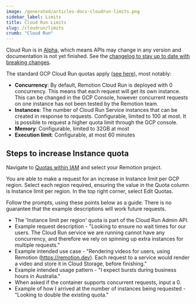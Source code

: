 ```yaml
---
image: /generated/articles-docs-cloudrun-limits.png
sidebar_label: Limits
title: Cloud Run Limits
slug: /cloudrun/limits
crumb: "Cloud Run"
---
```


<ExperimentalBadge>
<p>Cloud Run is in <a href="/docs/cloudrun-alpha">Alpha</a>, which means APIs may change in any version and documentation is not yet finished. See the <a href="https://remotion.dev/changelog">changelog to stay up to date with breaking changes</a>.</p>
</ExperimentalBadge>

The standard GCP Cloud Run quotas apply ([see here](https://cloud.google.com/run/quotas)), most notably:

- **Concurrency**: By default, Remotion Cloud Run is deployed with 0 concurrency. This means that each request will get its own instance. This can be changed in the GCP Console, however concurrent requests on one instance has not been tested by the Remotion team.
- **Instances**: The number of Cloud Run Service instances that can be created in response to requests. Configurable, limited to 100 at most. It is possible to request a higher quota limit through the GCP console.
- **Memory**: Configurable, limited to 32GB at most
- **Execution limit**: Configurable, at most 60 minutes

## Steps to increase Instance quota

Navigate to [Quotas within IAM](https://console.cloud.google.com/iam-admin/quotas?service=run.googleapis.com&usage=ALL&project=_) and select your Remotion project.

You are able to make a request for an increase in Instance limit per GCP region. Select each region required, ensuring the value in the Quota column is Instance limit per region. In the top right corner, select Edit Quotas.

Follow the prompts, using these points below as a guide. There is no guarantee that the example descriptions will work future requests.

- The 'Instance limit per region' quota is part of the Cloud Run Admin API.
- Example request description - "Looking to ensure no wait times for our users. The Cloud Run service we are running cannot have any concurrency, and therefore we rely on spinning up extra instances for multiple requests."
- Example intended use case - "Rendering videos for users, using Remotion (https://remotion.dev). Each request to a service would render a video and store it in Cloud Storage, before finishing."
- Example intended usage pattern - "I expect bursts during business hours in Australia."
- When asked if the container supports concurrent requests, input a 0.
- Example of how I arrived at the number of instances being requested - "Looking to double the existing quota."
